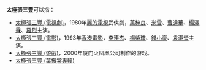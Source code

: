 '''太極張三豐'''可以指：
*[[太極張三豐_(電視劇)|太極張三豐 (電視劇)]]，1980年[[麗的電視|麗的電視]]武俠劇，[[萬梓良|萬梓良]]、[[米雪|米雪]]、[[曹達華|曹達華]]、[[楊澤霖|楊澤霖]]、[[羅烈|羅烈]]主演。
*[[太極張三豐_(電影)|太極張三豐 (電影)]]，1993年[[香港|香港]][[電影|電影]]，[[李連杰|李連杰]]、[[楊紫瓊|楊紫瓊]]、[[錢小豪|錢小豪]]、[[袁潔瑩|袁潔瑩]]主演。
*[[太極張三豐_(遊戲)|太極張三豐 (遊戲)]]，2000年厦门火凤凰公司制作的游戏。
*[[太極張三豐_(葉振棠專輯)|太極張三豐 (葉振棠專輯)]]

{{disambig|cat=五字作品消歧义}}